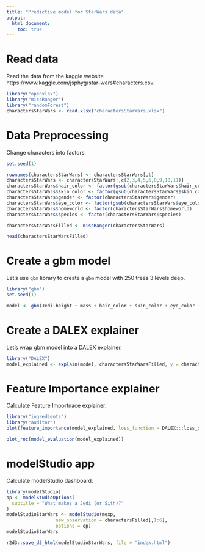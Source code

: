 ```yaml
---
title: "Predictive model for StarWars data"
output: 
  html_document:
    toc: true
---
```


# Read data

Read the data from the kaggle website https://www.kaggle.com/jsphyg/star-wars#characters.csv.

```r
library("openxlsx")
library("missRanger")
library("randomForest")
charactersStarWars <- read.xlsx("charactersStarWars.xlsx")
```

# Data Preprocessing

Change characters into factors.

```r
set.seed(1)

rownames(charactersStarWars) <- charactersStarWars[,1]
charactersStarWars <- charactersStarWars[,c(2,3,4,5,6,8,9,10,11)]
charactersStarWars$hair_color <- factor(gsub(charactersStarWars$hair_color, pattern = ",.*", replacement = ""))
charactersStarWars$skin_color <- factor(gsub(charactersStarWars$skin_color, pattern = ",.*", replacement = ""))
charactersStarWars$gender <- factor(charactersStarWars$gender)
charactersStarWars$eye_color <- factor(gsub(charactersStarWars$eye_color, pattern = "[,-].*", replacement = ""))
charactersStarWars$homeworld <- factor(charactersStarWars$homeworld)
charactersStarWars$species <- factor(charactersStarWars$species)

charactersStarWarsFilled <- missRanger(charactersStarWars)

head(charactersStarWarsFilled)
```


# Create a gbm model

Let's use `gbm` library to create a `gbm` model with 250 trees 3 levels deep.

```r
library("gbm")
set.seed(1)

model <- gbm(Jedi~height + mass + hair_color + skin_color + eye_color + gender , data = charactersStarWarsFilled)
```

# Create a DALEX explainer

Let's wrap gbm model into a DALEX explainer.

```r
library("DALEX")
model_explained <- explain(model, charactersStarWarsFilled, y = charactersStarWarsFilled$Jedi)
```

# Feature Importance explainer

Calculate Feature Importnace explainer.

```r
library("ingredients")
library("auditor")
plot(feature_importance(model_explained, loss_function = DALEX:::loss_one_minus_auc))

plot_roc(model_evaluation(model_explained))
```


# modelStudio app

Calculate modelStudio dashboard.

```r
library(modelStudio)
op <- modelStudioOptions(
  subtitle = "What makes a Jedi (or Sith)?"
)
modelStudioStarWars <- modelStudio(mexp, 
                  new_observation = charactersFilled[,1:6],
                  options = op)
modelStudioStarWars

r2d3::save_d3_html(modelStudioStarWars, file = "index.html")
```

